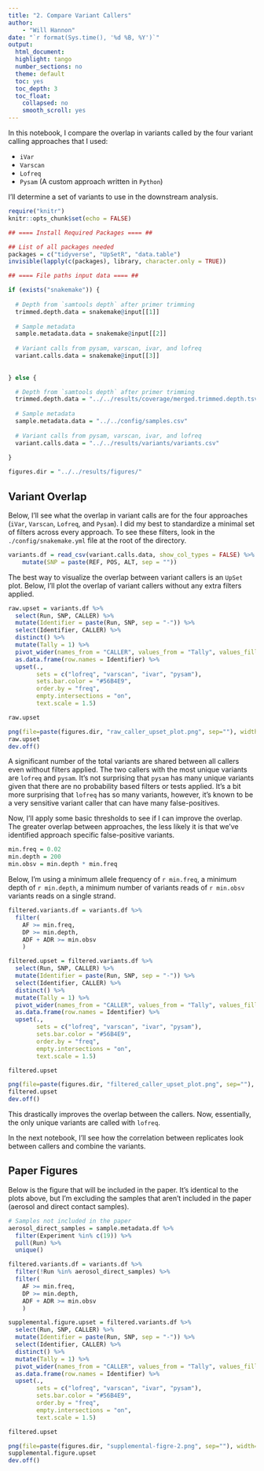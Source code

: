 ```yaml
---
title: "2. Compare Variant Callers"
author:
    - "Will Hannon"
date: "`r format(Sys.time(), '%d %B, %Y')`"
output: 
  html_document:
  highlight: tango
  number_sections: no
  theme: default
  toc: yes
  toc_depth: 3
  toc_float:
    collapsed: no
    smooth_scroll: yes
---
```


In this notebook, I compare the overlap in variants called by the four variant calling approaches that I used: 

- `iVar`
- `Varscan`
- `Lofreq`
- `Pysam` (A custom approach written in `Python`)

I'll determine a set of variants to use in the downstream analysis. 

```r
require("knitr")
knitr::opts_chunk$set(echo = FALSE)
```

```r

## ==== Install Required Packages ==== ##

## List of all packages needed
packages = c("tidyverse", "UpSetR", "data.table")
invisible(lapply(c(packages), library, character.only = TRUE))

```

```r

## ==== File paths input data ==== ##

if (exists("snakemake")) {
  
  # Depth from `samtools depth` after primer trimming
  trimmed.depth.data = snakemake@input[[1]]
  
  # Sample metadata
  sample.metadata.data = snakemake@input[[2]]
  
  # Variant calls from pysam, varscan, ivar, and lofreq
  variant.calls.data = snakemake@input[[3]]
  
  
} else {

  # Depth from `samtools depth` after primer trimming
  trimmed.depth.data = "../../results/coverage/merged.trimmed.depth.tsv"
  
  # Sample metadata
  sample.metadata.data = "../../config/samples.csv"
  
  # Variant calls from pysam, varscan, ivar, and lofreq
  variant.calls.data = "../../results/variants/variants.csv"
  
}

```

```r

figures.dir = "../../results/figures/"

```

## Variant Overlap 

Below, I'll see what the overlap in variant calls are for the four approaches (`iVar`, `Varscan`, `Lofreq`, and `Pysam`). I did my best to standardize a minimal set of filters across every approach. To see these filters, look in the `./config/snakemake.yml` file at the root of the directory.

```r

variants.df = read_csv(variant.calls.data, show_col_types = FALSE) %>% 
    mutate(SNP = paste(REF, POS, ALT, sep = "")) 

```

The best way to visualize the overlap between variant callers is an `UpSet` plot. Below, I'll plot the overlap of variant callers without any extra filters applied.

```r

raw.upset = variants.df %>% 
  select(Run, SNP, CALLER) %>% 
  mutate(Identifier = paste(Run, SNP, sep = "-")) %>% 
  select(Identifier, CALLER) %>% 
  distinct() %>% 
  mutate(Tally = 1) %>% 
  pivot_wider(names_from = "CALLER", values_from = "Tally", values_fill = 0) %>% 
  as.data.frame(row.names = Identifier) %>%
  upset(., 
        sets = c("lofreq", "varscan", "ivar", "pysam"),
        sets.bar.color = "#56B4E9",
        order.by = "freq",
        empty.intersections = "on",
        text.scale = 1.5)

raw.upset

```

```r

png(file=paste(figures.dir, "raw_caller_upset_plot.png", sep=""), width=8, height=5, units="in", res = 300)
raw.upset
dev.off()

```

A significant number of the total variants are shared between all callers even without filters applied. The two callers with the most unique variants are `lofreq` and `pysam`. It's not surprising that `pysam` has many unique variants given that there are no probability based filters or tests applied. It's a bit more surprising that `lofreq` has so many variants, however, it's known to be a very sensitive variant caller that can have many false-positives. 

Now, I'll apply some basic thresholds to see if I can improve the overlap. The greater overlap between approaches, the less likely it is that we've identified approach specific false-positive variants. 

```r

min.freq = 0.02
min.depth = 200
min.obsv = min.depth * min.freq

```

Below, I'm using a minimum allele frequency of `r min.freq`, a minimum depth of `r min.depth`, a minimum number of variants reads of `r min.obsv` variants reads on a single strand.

```r

filtered.variants.df = variants.df %>% 
  filter(
    AF >= min.freq,
    DP >= min.depth,
    ADF + ADR >= min.obsv
    )

filtered.upset = filtered.variants.df %>% 
  select(Run, SNP, CALLER) %>% 
  mutate(Identifier = paste(Run, SNP, sep = "-")) %>% 
  select(Identifier, CALLER) %>% 
  distinct() %>% 
  mutate(Tally = 1) %>% 
  pivot_wider(names_from = "CALLER", values_from = "Tally", values_fill = 0) %>% 
  as.data.frame(row.names = Identifier) %>%
  upset(., 
        sets = c("lofreq", "varscan", "ivar", "pysam"),
        sets.bar.color = "#56B4E9",
        order.by = "freq",
        empty.intersections = "on",
        text.scale = 1.5)

filtered.upset

```

```r

png(file=paste(figures.dir, "filtered_caller_upset_plot.png", sep=""), width=8, height=5, units="in", res = 300)
filtered.upset
dev.off()

```

This drastically improves the overlap between the callers. Now, essentially, the only unique variants are called with `lofreq`. 

In the next notebook, I'll see how the correlation between replicates look between callers and combine the variants. 

## Paper Figures 

Below is the figure that will be included in the paper. It's identical to the plots above, but I'm excluding the samples that aren't included in the paper (aerosol and direct contact samples).


```r

# Samples not included in the paper
aerosol_direct_samples = sample.metadata.df %>% 
  filter(Experiment %in% c(19)) %>% 
  pull(Run) %>% 
  unique()

filtered.variants.df = variants.df %>% 
  filter(!Run %in% aerosol_direct_samples) %>% 
  filter(
    AF >= min.freq,
    DP >= min.depth,
    ADF + ADR >= min.obsv
    )

supplemental.figure.upset = filtered.variants.df %>% 
  select(Run, SNP, CALLER) %>% 
  mutate(Identifier = paste(Run, SNP, sep = "-")) %>% 
  select(Identifier, CALLER) %>% 
  distinct() %>% 
  mutate(Tally = 1) %>% 
  pivot_wider(names_from = "CALLER", values_from = "Tally", values_fill = 0) %>% 
  as.data.frame(row.names = Identifier) %>%
  upset(., 
        sets = c("lofreq", "varscan", "ivar", "pysam"),
        sets.bar.color = "#56B4E9",
        order.by = "freq",
        empty.intersections = "on",
        text.scale = 1.5)

filtered.upset

```

```r

png(file=paste(figures.dir, "supplemental-figre-2.png", sep=""), width=8, height=5, units="in", res = 300)
supplemental.figure.upset
dev.off()

```
